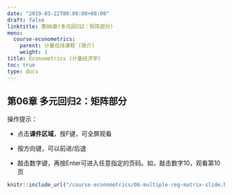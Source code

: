 ```yaml
---
date: "2019-03-22T00:00:00+08:00"
draft: false
linktitle: 第06章(多元回归2：矩阵部分)
menu:
  course-econometrics:
    parent: 计量在线课程 (简介)
    weight: 1
title: Econometrics (计量经济学)
toc: true
type: docs
---
```


## 第06章 多元回归2：矩阵部分

操作提示：


- 点击**课件区域**，按F键，可全屏观看

- 按方向键，可以前进/后退

- 敲击数字键，再按Enter可进入任意指定的页码。如，敲击数字10，观看第10页

```r
knitr::include_url("/course-econometrics/06-multiple-reg-matrix-slide.html")
```

